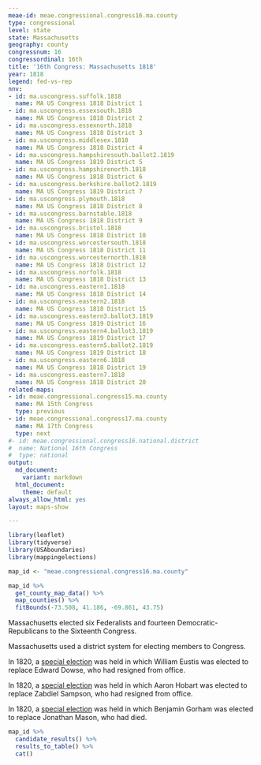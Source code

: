 ```yaml
---
meae-id: meae.congressional.congress16.ma.county
type: congressional
level: state
state: Massachusetts
geography: county
congressnum: 16
congressordinal: 16th
title: '16th Congress: Massachusetts 1818'
year: 1818
legend: fed-vs-rep
nnv:
- id: ma.uscongress.suffolk.1818
  name: MA US Congress 1818 District 1
- id: ma.uscongress.essexsouth.1818
  name: MA US Congress 1818 District 2
- id: ma.uscongress.essexnorth.1818
  name: MA US Congress 1818 District 3
- id: ma.uscongress.middlesex.1818
  name: MA US Congress 1818 District 4
- id: ma.uscongress.hampshiresouth.ballot2.1819
  name: MA US Congress 1819 District 5
- id: ma.uscongress.hampshirenorth.1818
  name: MA US Congress 1818 District 6
- id: ma.uscongress.berkshire.ballot2.1819
  name: MA US Congress 1819 District 7
- id: ma.uscongress.plymouth.1818
  name: MA US Congress 1818 District 8
- id: ma.uscongress.barnstable.1818
  name: MA US Congress 1818 District 9
- id: ma.uscongress.bristol.1818
  name: MA US Congress 1818 District 10
- id: ma.uscongress.worcestersouth.1818
  name: MA US Congress 1818 District 11
- id: ma.uscongress.worcesternorth.1818
  name: MA US Congress 1818 District 12
- id: ma.uscongress.norfolk.1818
  name: MA US Congress 1818 District 13
- id: ma.uscongress.eastern1.1818
  name: MA US Congress 1818 District 14
- id: ma.uscongress.eastern2.1818
  name: MA US Congress 1818 District 15
- id: ma.uscongress.eastern3.ballot3.1819
  name: MA US Congress 1819 District 16
- id: ma.uscongress.eastern4.ballot3.1819
  name: MA US Congress 1819 District 17
- id: ma.uscongress.eastern5.ballot2.1819
  name: MA US Congress 1819 District 18
- id: ma.uscongress.eastern6.1818
  name: MA US Congress 1818 District 19
- id: ma.uscongress.eastern7.1818
  name: MA US Congress 1818 District 20
related-maps:
- id: meae.congressional.congress15.ma.county
  name: MA 15th Congress
  type: previous
- id: meae.congressional.congress17.ma.county
  name: MA 17th Congress
  type: next
#- id: meae.congressional.congress16.national.district
#  name: National 16th Congress
#  type: national
output:
  md_document:
    variant: markdown
  html_document:
    theme: default
always_allow_html: yes
layout: maps-show

---
```


```r
library(leaflet)
library(tidyverse)
library(USAboundaries)
library(mappingelections)

map_id <- "meae.congressional.congress16.ma.county"
```

<div class="map">

```r
map_id %>%
  get_county_map_data() %>%
  map_counties() %>% 
  fitBounds(-73.508, 41.186, -69.861, 43.75)
```

</div>

Massachusetts elected six Federalists and fourteen Democratic-Republicans to the Sixteenth Congress.

Massachusetts used a district system for electing members to Congress. 

In 1820, a [special election](https://elections.lib.tufts.edu/catalog/tufts:ma.uscongress.norfolk.special.1820) was held in which William Eustis was elected to replace Edward Dowse, who had resigned from office. 

In 1820, a [special election](https://elections.lib.tufts.edu/catalog/tufts:ma.uscongress.plymouth.special.ballot2.1820) was held in which Aaron Hobart was elected to replace Zabdiel Sampson, who had resigned from office. 

In 1820, a [special election](https://elections.lib.tufts.edu/catalog/tufts:ma.uscongress.suffolk.special.ballot2.1820) was held in which Benjamin Gorham was elected to replace Jonathan Mason, who had died. 

<div class="results-table">

```r
map_id %>%
  candidate_results() %>%
  results_to_table() %>%
  cat()
```

</div>

